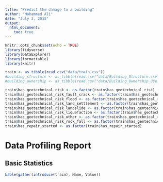 ```yaml
---
title: "Predict the damage to a building"
author: "Mohammed Ali"
date: "July 3, 2018"
output:
  html_document:
    toc: true
---
```


```r
knitr::opts_chunk$set(echo = TRUE)
library(tidyverse)
library(DataExplorer)
library(formattable)
library(knitr)
```

```r
train <- as_tibble(read.csv("data/train.csv"))
#building_structure <- as_tibble(read.csv("data/Building_Structure.csv"))
#building_ownership <- as_tibble(read.csv("data/Building_Ownership_Use.csv"))

train$has_geotechnical_risk <- as.factor(train$has_geotechnical_risk)
train$has_geotechnical_risk_fault_crack <- as.factor(train$has_geotechnical_risk_fault_crack)
train$has_geotechnical_risk_flood <- as.factor(train$has_geotechnical_risk_flood)
train$has_geotechnical_risk_land_settlement <- as.factor(train$has_geotechnical_risk_land_settlement)
train$has_geotechnical_risk_landslide <- as.factor(train$has_geotechnical_risk_landslide)
train$has_geotechnical_risk_liquefaction <- as.factor(train$has_geotechnical_risk_liquefaction)
train$has_geotechnical_risk_other <- as.factor(train$has_geotechnical_risk_other)
train$has_geotechnical_risk_rock_fall <- as.factor(train$has_geotechnical_risk_rock_fall)
train$has_repair_started <- as.factor(train$has_repair_started)
```

# Data Profiling Report
## Basic Statistics
```r
kable(gather(introduce(train), Name, Value))
```
